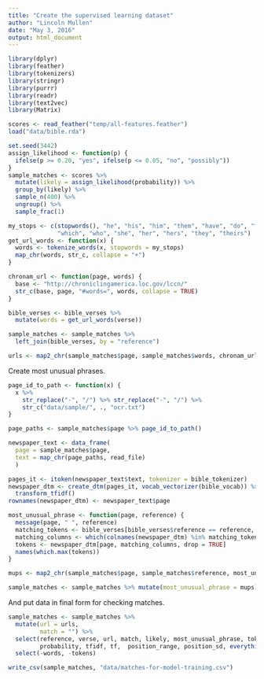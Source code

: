 ```yaml
---
title: "Create the supervised learning dataset"
author: "Lincoln Mullen"
date: "May 3, 2016"
output: html_document
---
```


```r
library(dplyr)
library(feather)
library(tokenizers)
library(stringr)
library(purrr)
library(readr)
library(text2vec)
library(Matrix)

scores <- read_feather("temp/all-features.feather")
load("data/bible.rda")
```


```r
set.seed(3442)
assign_likelihood <- function(p) {
  ifelse(p >= 0.20, "yes", ifelse(p <= 0.05, "no", "possibly"))
}
sample_matches <- scores %>% 
  mutate(likely = assign_likelihood(probability)) %>% 
  group_by(likely) %>% 
  sample_n(400) %>% 
  ungroup() %>% 
  sample_frac(1) 
```


```r
my_stops <- c(stopwords(), "he", "his", "him", "them", "have", "do", "from", 
              "which", "who", "she", "her", "hers", "they", "theirs")
get_url_words <- function(x) {
  words <- tokenize_words(x, stopwords = my_stops)
  map_chr(words, str_c, collapse = "+")
}

chronam_url <- function(page, words) {
  base <- "http://chroniclingamerica.loc.gov/lccn/"
  str_c(base, page, "#words=", words, collapse = TRUE)
}

bible_verses <- bible_verses %>% 
  mutate(words = get_url_words(verse))

sample_matches <- sample_matches %>%
  left_join(bible_verses, by = "reference")

urls <- map2_chr(sample_matches$page, sample_matches$words, chronam_url)
```

Create most unusual phrases.

```r
page_id_to_path <- function(x) {
  x %>% 
    str_replace("-", "/") %>% str_replace("-", "/") %>% 
    str_c("data/sample/", ., "ocr.txt")
}

page_paths <- sample_matches$page %>% page_id_to_path()

newspaper_text <- data_frame(
  page = sample_matches$page,
  text = map_chr(page_paths, read_file)
  )

pages_it <- itoken(newspaper_text$text, tokenizer = bible_tokenizer)
newspaper_dtm <- create_dtm(pages_it, vocab_vectorizer(bible_vocab)) %>% 
  transform_tfidf()
rownames(newspaper_dtm) <- newspaper_text$page

most_unusual_phrase <- function(page, reference) {
  message(page, " ", reference)
  matching_tokens <- bible_verses[bible_verses$reference == reference, ]$tokens[[1]]
  matching_columns <- which(colnames(newspaper_dtm) %in% matching_tokens)
  tokens <- newspaper_dtm[page, matching_columns, drop = TRUE] 
  names(which.max(tokens))
}

mups <- map2_chr(sample_matches$page, sample_matches$reference, most_unusual_phrase)

sample_matches <- sample_matches %>% mutate(most_unusual_phrase = mups)
```

And put data in final form for checking matches.

```r
sample_matches <- sample_matches %>% 
  mutate(url = urls,
         match = "") %>% 
  select(reference, verse, url, match, likely, most_unusual_phrase, token_count,
         probability, tfidf, tf,  position_range, position_sd, everything()) %>% 
  select(-words, -tokens)
```


```r
write_csv(sample_matches, "data/matches-for-model-training.csv")
```
